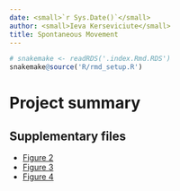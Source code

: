 ```yaml
---
date: <small>`r Sys.Date()`</small>
author: <small>Ieva Kerseviciute</small>
title: Spontaneous Movement
---
```


```r
# snakemake <- readRDS('.index.Rmd.RDS')
snakemake@source('R/rmd_setup.R')
```

# Project summary

## Supplementary files

- [Figure 2](www/figure2.png)
- [Figure 3](www/figure3.png)
- [Figure 4](www/figure4.png)
